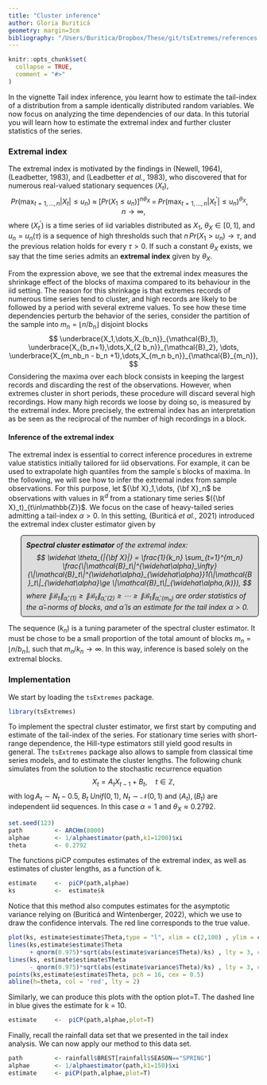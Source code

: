 ```yaml
---
title: "Cluster inference"
author: Gloria Buriticá
geometry: margin=3cm
bibliography: "/Users/Buritica/Dropbox/These/git/tsExtremes/references.bib"
---
```



<style>
p.comment {
background-color: #DCDCDC;
padding: 10px;
border: 1px solid black;
margin-left: 25px;
border-radius: 5px;
font-style: italic;
}

</style>

```r
knitr::opts_chunk$set(
  collapse = TRUE,
  comment = "#>"
)
```

In the vignette Tail index inference, you learnt how to estimate the tail-index of a distribution from a sample identically distributed random variables.
We now focus on analyzing the time dependencies of our data.
In this tutorial you will learn how to estimate the extremal index and further cluster statistics of the series.

### Extremal index


The extremal index is motivated by the findings in (Newell, 1964), (Leadbetter, 1983), and (Leadbetter *et al.*, 1983), who discovered that for numerous real-valued stationary sequences $(X_t)$, 
$$
Pr \left( \max_{t=1,\dots,n} |X_t| \le u_n \right) \; \approx \; \Big[ Pr( X_1 \le u_n) \Big]^{n \theta_X} \; = \; Pr \left( \max_{t=1,\dots,n} |X^\prime_t| \le u_n \right)^{\theta_X}, \quad n \to \infty,
$$
where $(X^\prime_t)$ is a time series of iid variables distributed as $X_1$, $\theta_{X} \in [0,1]$, and $u_n = u_n(\tau)$ is a sequence of high thresholds such that $n \, Pr(X_1 > u_n) \to \tau$, and the previous relation holds for every $\tau > 0$. If such a constant $\theta_{X}$ exists, we say that the time series admits an **extremal index** given by $\theta_X$. 

From the expression above, we see that the extremal index measures the shrinkage effect of the blocks of maxima compared to its behaviour in the iid setting. 
The reason for this shrinkage is that extremes records of numerous time series tend to cluster, and high records are likely to be followed by a period with several extreme values.
To see how these time dependencies perturb the behavior of the series, consider the partition of the sample into $m_n = \lfloor n/b_n \rfloor$ disjoint blocks 
$$
 \underbrace{X_1,\dots,X_{b_n}}_{\mathcal{B}_1},  \underbrace{X_{b_n+1},\dots,X_{2 b_n}}_{\mathcal{B}_2}, \dots, \underbrace{X_{m_nb_n - b_n +1},\dots,X_{m_n b_n}}_{\mathcal{B}_{m_n}},
$$
Considering the maxima over each block consists in keeping the largest records and discarding the rest of the observations. 
However, when extremes cluster in short periods, these procedure will discard several high recordings. 
How many high records we loose by doing so, is measured by the extremal index. 
More precisely, the extremal index has an interpretation as be seen as the reciprocal of the number of high recordings in a block. 


#### Inference of the extremal index

The extremal index is essential to correct inference procedures in extreme value statistics initially tailored for iid observations. 
For example, it can be used to extrapolate high quantiles from the sample´s blocks of maxima. 
In the following, we will see how to infer the extremal index from sample observations. 
For this purpose, let ${\bf X}_1,\dots, {\bf X}_n$ be observations with values in $\mathbb{R}^d$ from a stationary time series $({\bf X}_t)_{t\in\mathbb{Z}}$. 
We focus on the case of heavy-tailed series admitting a tail-index $\alpha > 0$. 
In this setting, (Buriticá *et al.*, 2021) introduced the extremal index cluster estimator given by 


<p class="comment">
**Spectral cluster estimator** of the extremal index: 
$$
\widehat \theta_{|{\bf X}|} = \frac{1}{k_n}   \sum_{t=1}^{m_n} \frac{\|\mathcal{B}_t\|^{\widehat\alpha}_\infty}{\|\mathcal{B}_t\|^{\widehat\alpha}_{\widehat\alpha}}1(\|\mathcal{B}_t\|_{\widehat\alpha}\ge \|\mathcal{B}_t\|_{\widehat\alpha,(k)}),
$$ 
where $\|\mathcal{B}_t\|_{\widehat\alpha,(1)} \ge \|\mathcal{B}_t\|_{\widehat\alpha,(2)} \ge \cdots \ge \|\mathcal{B}_t\|_{\widehat\alpha,(m_n)}$ are order statistics of the $\widehat\alpha-$norms of blocks, and $\widehat \alpha$ is an estimate for the tail index $\alpha > 0$. 
</p>
The sequence $(k_n)$ is a tuning parameter of the spectral cluster estimator. 
It must be chose to be a small proportion of the total amount of blocks $m_n = \lfloor n/b_n \rfloor$, such that $m_n/k_n \to \infty$. 
In this way, inference is based solely on the extremal blocks.




### Implementation

We start by loading the $\texttt{tsExtremes}$ package.

```r
library(tsExtremes)
```

To implement the spectral cluster estimator, we first start by computing and estimate of the tail-index of the series.
For stationary time series with short-range dependence, the Hill-type estimators still yield good results in general. 
The $\texttt{tsExtremes}$ package also allows to sample from classical time series models, and to estimate the cluster lengths. 
The following chunk simulates from the solution to the stochastic recurrence equation
$$
 X_t = A_t X_{t-1} + B_t, \quad t \in \mathbb{Z},
$$
with $\log A_t \sim N_t - 0.5$, $B_t ~ Unif(0,1)$, $N_t \sim \mathcal{N}(0,1)$ and $(A_t), (B_t)$ are independent iid sequences. In this case $\alpha = 1$ and $\theta_X \approx 0.2792$. 

```r
set.seed(123)
path         <- ARCHm(8000)
alphae       <- 1/alphaestimator(path,k1=1200)$xi 
theta        <- 0.2792
```

The functions piCP computes estimates of the extremal index, as well as estimates of cluster lengths, as a function of k.

```r
estimate     <-  piCP(path,alphae) 
ks           <-  estimate$k
```

Notice that this method also computes estimates for the asymptotic variance relying on (Buriticá and Wintenberger, 2022), which we use to draw the confidence intervals. The red line corresponds to the true value.

```r
plot(ks, estimate$estimate$Theta,type = "l", xlim = c(2,100) , ylim = c(0,1),  xlab = "k", ylab ="Estimate")
lines(ks,estimate$estimate$Theta
      + qnorm(0.975)*sqrt(abs(estimate$variance$Theta)/ks) , lty = 3, col ='black' )
lines(ks, estimate$estimate$Theta
      - qnorm(0.975)*sqrt(abs(estimate$variance$Theta)/ks) , lty = 3, col ='black' )
points(ks,estimate$estimate$Theta, pch = 16, cex = 0.5)
abline(h=theta, col = 'red', lty = 2)
```

Similarly, we can produce this plots with the option plot=T. The dashed line in blue gives the estimate for k = 10.

```r
estimate     <-  piCP(path,alphae,plot=T) 
```

Finally, recall the rainfall data set that we presented in the tail index analysis. We can now apply our method to this data set.

```r
path         <- rainfall$BREST[rainfall$SEASON=="SPRING"]
alphae       <- 1/alphaestimator(path,k1=150)$xi 
estimate     <- piCP(path,alphae,plot=T) 
```
